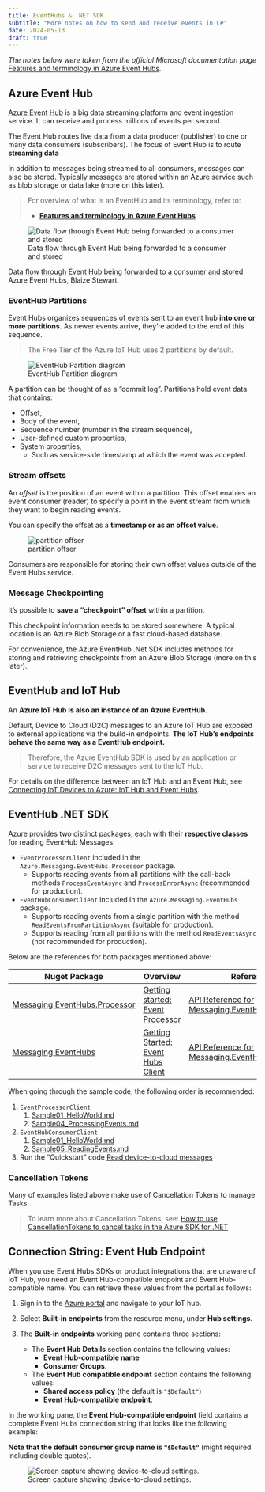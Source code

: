 ```yaml
---
title: EventHubs & .NET SDK
subtitle: "More notes on how to send and receive events in C#"
date: 2024-05-13
draft: true
---
```


*The notes below were taken from the official Microsoft documentation page *[Features and terminology in Azure Event Hubs](https://learn.microsoft.com/en-us/azure/event-hubs/event-hubs-features)*.*

## Azure Event Hub

[Azure Event Hub](https://docs.microsoft.com/en-us/azure/event-hubs/event-hubs-about#main)  is a big data streaming platform and event ingestion service. It can receive and process millions of events per second.

The Event Hub routes live data from a data producer (publisher) to one or many data consumers (subscribers). The focus of Event Hub is to route **streaming data**

In addition to messages being streamed to all consumers, messages can also be stored. Typically messages are stored within an Azure service such as blob storage or data lake (more on this later).

> For overview of what is an EventHub and its terminology, refer to:
> 
> - [**Features and terminology in Azure Event Hubs**](https://docs.microsoft.com/en-us/azure/event-hubs/event-hubs-features) 


![Data flow through Event Hub being forwarded to a consumer and stored](../assets/15-routing-event-hub.png)
<p class=img-info>
<a href="https://www.youtube.com/watch?v=zm1XUTAa9sc"> Data flow through Event Hub being forwarded to a consumer and stored </a>&nbsp; Azure Event Hubs, Blaize Stewart.
</p>

### EventHub Partitions

Event Hubs organizes sequences of events sent to an event hub **into one or more partitions**. As newer events arrive, they're added to the end of this sequence.

> The Free Tier of the Azure IoT Hub uses 2 partitions by default.


![EventHub Partition diagram](https://learn.microsoft.com/en-us/azure/event-hubs/media/event-hubs-about/event_hubs_architecture.png)

A partition can be thought of as a "commit log". Partitions hold event data that contains:

- Offset,
- Body of the event,
- Sequence number (number in the stream sequence),
- User-defined custom properties,
- System properties,
	- Such as service-side timestamp at which the event was accepted.


### Stream offsets

An _offset_ is the position of an event within a partition. This offset enables an event consumer (reader) to specify a point in the event stream from which they want to begin reading events.

You can specify the offset as a **timestamp or as an offset value**.

![partition offser](https://learn.microsoft.com/en-us/azure/event-hubs/media/event-hubs-features/partition_offset.png)


Consumers are responsible for storing their own offset values outside of the Event Hubs service.


### Message Checkpointing

It's possible to **save a "checkpoint" offset** within a partition. 

This checkpoint information needs to be stored somewhere. A typical location is an Azure Blob Storage or a fast cloud-based database.

For convenience, the Azure EventHub .Net SDK includes methods for storing and retrieving checkpoints from an Azure Blob Storage (more on this later).


## EventHub and IoT Hub

An **Azure IoT Hub is also an instance of an Azure EventHub**.

Default, Device to Cloud (D2C) messages to an Azure IoT Hub are exposed to external applications via the build-in endpoints. **The IoT Hub's endpoints behave the same way as a EventHub endpoint.**

> Therefore, the Azure EventHub SDK is used by an application or service to receive D2C messages sent to the IoT Hub.

For details on the difference between an IoT Hub and an Event Hub, see [Connecting IoT Devices to Azure: IoT Hub and Event Hubs](https://learn.microsoft.com/en-us/azure/iot-hub/iot-hub-compare-event-hubs).


## EventHub .NET SDK

Azure provides two distinct packages, each with their **respective classes** for reading EventHub Messages:

- `EventProcessorClient` included in the `Azure.Messaging.EventHubs.Processor` package.
	- Supports reading events from all partitions with the call-back methods `ProcessEventAsync` and `ProcessErrorAsync` (recommended for production).
	
- `EventHubConsumerClient` included in the `Azure.Messaging.EventHubs` package.
	- Supports reading events from a single partition with the method `ReadEventsFromPartitionAsync` (suitable for production).
	- Supports reading from all partitions with the method `ReadEventsAsync` (not recommended for production).


Below are the references for both packages mentioned above:

| Nuget Package                                                                                             | Overview                                                                                                                                                    | Reference                                                                                                                                                        | Samples |
| --------------------------------------------------------------------------------------------------------- | ----------------------------------------------------------------------------------------------------------------------------------------------------------- | ---------------------------------------------------------------------------------------------------------------------------------------------------------------- | ------- |
| [Messaging.EventHubs.Processor](https://www.nuget.org/packages/Azure.Messaging.EventHubs.Processor) | [Getting started: Event Processor](https://learn.microsoft.com/en-us/dotnet/api/overview/azure/messaging.eventhubs.processor-readme?view=azure-dotnet)  | [API Reference for Messaging.EventHubs.Processor](https://docs.microsoft.com/dotnet/api/azure.messaging.eventhubs?view=azure-dotnet) | [Samples for Messaging.EventHubs.Processor](https://github.com/Azure/azure-sdk-for-net/tree/main/sdk/eventhub/Azure.Messaging.EventHubs.Processor/samples) |        |
| [Messaging.EventHubs](https://www.nuget.org/packages/Azure.Messaging.EventHubs)                    |  [Getting Started: Event Hubs Client](https://learn.microsoft.com/en-us/dotnet/api/overview/azure/messaging.eventhubs-readme?view=azure-dotnet) | [API Reference for Messaging.EventHubs.Consumer](https://learn.microsoft.com/en-us/dotnet/api/azure.messaging.eventhubs.consumer?view=azure-dotnet)                            | [Samples for Messaging.EventHubs](https://github.com/Azure/azure-sdk-for-net/tree/main/sdk/eventhub/Azure.Messaging.EventHubs/samples)                     |


When going through the sample code, the following order is recommended:

1. `EventProcessorClient`
	1. [Sample01_HelloWorld.md](https://github.com/Azure/azure-sdk-for-net/blob/main/sdk/eventhub/Azure.Messaging.EventHubs.Processor/samples/Sample01_HelloWorld.md)
	2. [Sample04_ProcessingEvents.md](https://github.com/Azure/azure-sdk-for-net/blob/main/sdk/eventhub/Azure.Messaging.EventHubs.Processor/samples/Sample04_ProcessingEvents.md)

2. `EventHubConsumerClient`
	1. [Sample01_HelloWorld.md](https://github.com/Azure/azure-sdk-for-net/tree/main/sdk/eventhub/Azure.Messaging.EventHubs/samples)
	2. [Sample05_ReadingEvents.md](https://github.com/Azure/azure-sdk-for-net/tree/main/sdk/eventhub/Azure.Messaging.EventHubs/samples)

3. Run the "Quickstart" code [Read device-to-cloud messages](https://github.com/Azure-Samples/azure-iot-samples-csharp/tree/main/iot-hub/Quickstarts/ReadD2cMessages)


### Cancellation Tokens

Many of examples listed above make use of Cancellation Tokens to manage Tasks.

> To learn more about Cancellation Tokens, see:
> [How to use CancellationTokens to cancel tasks in the Azure SDK for .NET](https://devblogs.microsoft.com/azure-sdk/how-to-use-cancellationtokens-to-cancel-tasks-in-the-azure-sdk-for-net/)


## Connection String: Event Hub Endpoint

When you use Event Hubs SDKs or product integrations that are unaware of IoT Hub, you need an Event Hub-compatible endpoint and Event Hub-compatible name. You can retrieve these values from the portal as follows:

1.  Sign in to the [Azure portal](https://portal.azure.com) and navigate to your IoT hub.
    
2.  Select **Built-in endpoints** from the resource menu, under **Hub settings**.
    
3.  The **Built-in endpoints** working pane contains three sections:
    
    -   The **Event Hub Details** section contains the following values:
	    - **Event Hub-compatible name**
	    - **Consumer Groups**.
    
    -   The **Event Hub compatible endpoint** section contains the following values:
	    - **Shared access policy** (the default is `"$Default"`)
	    - **Event Hub-compatible endpoint**.
    
  
In the working pane, the **Event Hub-compatible endpoint** field contains a complete Event Hubs connection string that looks like the following example:

**Note that the default consumer group name is `"$Default"`** (might required including double quotes).

![Screen capture showing device-to-cloud settings.](https://learn.microsoft.com/en-us/azure/iot-hub/media/iot-hub-devguide-messages-read-builtin/eventhubcompatible.png)

